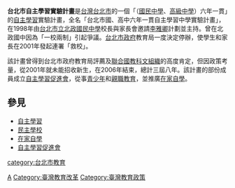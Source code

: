 '''台北市自主學習實驗計畫'''是[[台灣|台灣]][[台北市|台北市]]的一個「（[[國民中學|國民中學]]、[[高級中學|高級中學]]）六年一貫」的[[自主學習|自主學習]]實驗計畫，全名「台北市國、高中六年一貫自主學習中學實驗計畫」，在1998年由[[台北市立北政國民中學|台北市立北政國民中學]]校長與家長會邀請[[李雅卿|李雅卿]]計劃並主持。曾在北政國中因為「一校兩制」引起爭議。[[台北市政府|台北市政府]]教育局一度決定停辦，使學生和家長在2001年發起連署「救校」。

該計畫曾得到台北市政府教育局評薦及[[聯合國教科文組織|聯合國教科文組織]]的高度肯定，但因政策考量，從2001年就未能招收新生，在2006年結束，總計三屆八年。該計畫的部份成員成立[[自主學習促進會|自主學習促進會]]，從事[[青少年|青少年]]和[[親職教育|親職教育]]，並推廣[[在家自學|在家自學]]。

==參見==
*[[自主學習|自主學習]]
*[[民主學校|民主學校]]
*[[在家自學|在家自學]]
*[[自主學習促進會|自主學習促進會]]

{{TW-edu-stub}}

[[Category:臺灣中等教育史|A]]
[[category:台北市教育|category:台北市教育]]
[[Category:臺灣教育改革|Category:臺灣教育改革]]
[[Category:臺灣教育政策|Category:臺灣教育政策]]